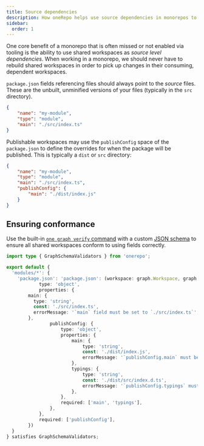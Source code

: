 ```yaml
---
title: Source dependencies
description: How oneRepo helps use source dependencies in monorepos to prevent wasted build time and invalid cache.
sidebar:
  order: 1
---
```


One core benefit of a monorepo that is often missed or not enabled via tooling is the ability to use shared workspaces as _source level dependencies_. When working in a monorepo, we should never have to rebuild shared workspaces in order to pick up changes in their consuming, dependent workspaces.

`package.json` fields referencing files should always point to the _source_ files. These are the unbuilt, unminified versions of your files (typically in the `src` directory).

```json title="./modules/my-module/package.json"
{
	"name": "my-module",
	"type": "module",
	"main": "./src/index.ts"
}
```

Publishable workspaces may use the `publishConfig` space of the `package.json` to define the overrides for when the package will be published. This is typically a `dist` or `src` directory:

```json title="./modules/my-module/package.json" ins={5-7}
{
	"name": "my-module",
	"type": "module",
	"main": "./src/index.ts",
	"publishConfig": {
		"main": "./dist/index.js"
	}
}
```

## Ensuring conformance

Use the built-in [`one graph verify` command](/core/graph/#one-graph-verify) with a custom [JSON schema](/core/graph/#json-validation) to ensure all shared workspaces conform to using fields correctly.

```ts title="graph-schema.ts"
import type { GraphSchemaValidators } from 'onerepo';

export default {
  'modules/*': {
    'package.json': 'package.json': (workspace: graph.Workspace, graph: graph.Graph) => ({
			type: 'object',
			properties: {
        main: {
          type: 'string',
          const: './src/index.ts',
          errorMessage: '`main` field must be set to `./src/index.ts`',
        },
				publishConfig: {
					type: 'object',
					properties: {
						main: {
							type: 'string',
							const: './dist/index.js',
							errorMessage: '`publishConfig.main` must be set to `./dist/index.js`',
						},
						typings: {
							type: 'string',
							const: './dist/src/index.d.ts',
							errorMessage: '`publishConfig.typings` must be set to `./dist/src/index.d.ts`',
						},
					},
					required: ['main', 'typings'],
				},
			},
			required: ['publishConfig'],
		})
  }
} satisfies GraphSchemaValidators;
```
